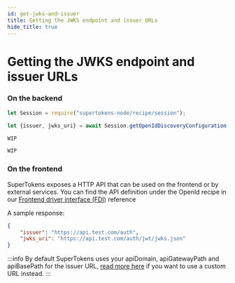 ```yaml
---
id: get-jwks-and-issuer
title: Getting the JWKS endpoint and issuer URLs
hide_title: true
---
```


<!-- COPY DOCS -->
<!-- ./session/common-customizations/sessions/with-jwt/get-jwks-and-issuer.mdx -->


# Getting the JWKS endpoint and issuer URLs

### On the backend

<BackendSDKTabs>
<TabItem value="nodejs">

```jsx
let Session = require("supertokens-node/recipe/session");

let {issuer, jwks_uri} = await Session.getOpenIdDiscoveryConfiguration();
```

</TabItem>
<TabItem value="go">

```go
WIP
```
</TabItem>
<TabItem value="python">

```python
WIP
```

</TabItem>
</BackendSDKTabs>

### On the frontend

SuperTokens exposes a HTTP API that can be used on the frontend or by external services. You can find the API definition under the OpenId recipe in our [Frontend driver interface (FDI)](https://supertokens.io/docs/fdi) reference

A sample response:

```json
{
    "issuer": "https://api.test.com/auth",
    "jwks_uri": "https://api.test.com/auth/jwt/jwks.json"
}
```

:::info
By default SuperTokens uses your <BackendSDKCasing>apiDomain</BackendSDKCasing>, <BackendSDKCasing>apiGatewayPath</BackendSDKCasing> and <BackendSDKCasing>apiBasePath</BackendSDKCasing> for the issuer URL, [read more here](./enabling-jwts#using-a-custom-issuer) if you want to use a custom URL instead.
:::
